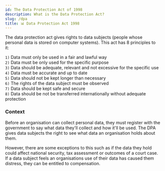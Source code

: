 ```yaml
---
id: The Data Protection Act of 1998
description: What is the Data Protection Act? 
slug: /dpa
title: 📊 Data Protection Act 1998
---
```


<p className="grey">The data protection act gives rights to data subjects (people whose personal data is stored on computer systems). This act has 8 principles to it:</p>

`1)` Data must only be used in a fair and lawful way <br />
`2)` Data must be only used for the specific purpose <br />
`3)` Data should be adequate, relevant and not excessive for the specific use <br />
`4)` Data must be accurate and up to date <br />
`5)` Data should not be kept longer than necessary <br />
`6)` The rights of the data subject must be observed <br />
`7)` Data should be kept safe and secure <br />
`8)` Data should be not be transferred internationally without adequate protection <br />

### Context 
Before an organisation can collect personal data, they must register with the government to say what data they'll collect and how it'll be used. The DPA gives data subjects the right to see what data an organisation holds about them. <br />

However, there are some exceptions to this such as if the data they hold could affect national security, tax assessment or outcomes of a court case. If a data subject feels an organisations use of their data has caused them distress, they can be entitled to compensation.

